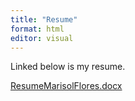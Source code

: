 ```yaml
---
title: "Resume"
format: html
editor: visual
---
```


Linked below is my resume.

[ResumeMarisolFlores.docx](ResumeMarisolFlores.docx)
